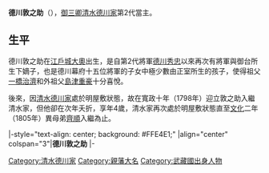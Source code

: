 {{unreferenced|time=2014-09-08T04:28:37+00:00}}
{{日本武士
|名稱=德川敦之助
|時代=[[江戶時代|江戶時代]]後期
|出生=[[寬政|寬政]]八年三月十九（1796年4月26日）
|逝世=寬政十一年五月初七（{{death date and age|1799|6|10|1796|4|26}}）
|改名=敦之助（[[幼名|幼名]]）
|戒名=體門院殿真際彰善大童子
|墓所={{link-ja|長保寺|長保寺}}
|主君=[[德川家齊|德川家齊]]
|氏族=[[德川氏|德川氏]]（[[德川將軍家|德川將軍家]]→[[清水德川家|清水德川家]]）
|父母 = 父：[[德川家齊|德川家齊]]、母：[[廣大院|廣大院]]<br />養父：''[[德川重好|德川重好]]''
|兄弟=[[德川家慶|家慶]]、'''敦之助'''、[[德川齊順|齊順]]、{{link-ja|德川虎千代|徳川虎千代|虎千代}}、[[德川齊明|齊明]]、[[德川齊莊|齊莊]]、{{link-ja|池田齊眾|池田斉衆}}、{{link-ja|松平齊民|松平斉民}}、[[德川齊溫|齊溫]]、{{link-ja|松平齊良|松平斉良}}、[[德川齊彊|齊彊]]、{{link-ja|松平齊善|松平斉善}}、{{link-ja|蜂須賀齊裕|蜂須賀斉裕}}、{{link-ja|松平齊省|松平斉省}}、{{link-ja|松平齊宣|松平斉宣}}等
}}
{{japanese|japanese=徳川 敦之助|kana=とくがわ あつのすけ|romaji=Tokugawa Atsunosuke|kyujitai=德川 敦之助}}

'''德川敦之助'''（{{bd|1796年|4月26日|1799年|6月10日}}），[[御三卿|御三卿]][[清水德川家|清水德川家]]第2代當主。

==生平==
德川敦之助在[[江戶城|江戶城]][[大奧|大奧]]出生，是自第2代將軍[[德川秀忠|德川秀忠]]以來再次有將軍與御台所生下嫡子，也是德川幕府十五位將軍的子女中極少數由正室所生的孩子，使得祖父[[德川治濟|一橋治濟]]和外祖父[[島津重豪|島津重豪]]十分喜悅。

後來，因[[清水德川家|清水德川家]]處於明屋敷狀態，故在寬政十年（1798年）迎立敦之助入繼清水家，但他卻在次年夭折，享年4歲，清水家再次處於明屋敷狀態直至[[文化_(年號)|文化]]二年（1805年）異母弟[[德川齊順|齊順]]入繼為止。

{{start box}}
|-style="text-align: center; background: #FFE4E1;"
|align="center" colspan="3"|'''德川敦之助'''
{{s-pre}}
|-
{{s-vac|明屋敷|last=[[德川重好|德川重好]]}}
{{s-title|[[清水德川家|清水德川家]]當主|1798年－1799年}}
{{s-vac|明屋敷|next=[[德川齊順|德川齊順]]}}
{{end box}}

{{清水德川家}}

[[Category:清水德川家|Category:清水德川家]]
[[Category:親藩大名|Category:親藩大名]]
[[Category:武藏國出身人物|Category:武藏國出身人物]]